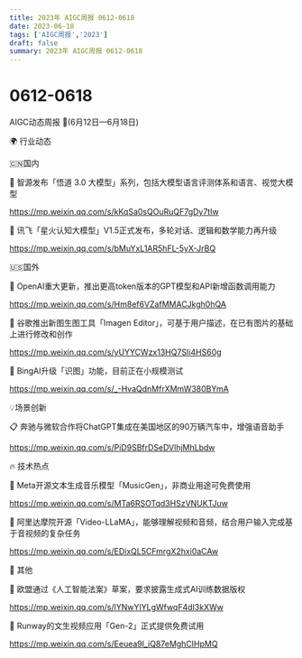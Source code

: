 ```yaml
---
title: 2023年 AIGC周报 0612-0618
date: 2023-06-18
tags: ['AIGC周报','2023']
draft: false
summary: 2023年 AIGC周报 0612-0618
---
```

# 0612-0618



AIGC动态周报 🚀(6月12日—6月18日)

🌍 行业动态

🇨🇳国内

📰 智源发布「悟道 3.0 大模型」系列，包括大模型语言评测体系和语言、视觉大模型

https://mp.weixin.qq.com/s/kKqSa0sQOuRuQF7gDy7tIw

📰 讯飞「星火认知大模型」V1.5正式发布，多轮对话、逻辑和数学能力再升级

https://mp.weixin.qq.com/s/bMuYxL1AR5hFL-5yX-JrBQ

🇺🇸国外

📰 OpenAI重大更新，推出更高token版本的GPT模型和API新增函数调用能力

https://mp.weixin.qq.com/s/Hm8ef6VZafMMACJkgh0hQA

📰 谷歌推出新图生图工具「Imagen Editor」，可基于用户描述，在已有图片的基础上进行修改和创作

https://mp.weixin.qq.com/s/yUYYCWzx13HQ7SIi4HS60g

📰 BingAI升级「识图」功能，目前正在小规模测试

https://mp.weixin.qq.com/s/_-HvaQdnMfrXMmW380BYmA

💡场景创新

📋 奔驰与微软合作将ChatGPT集成在美国地区的90万辆汽车中，增强语音助手

https://mp.weixin.qq.com/s/PiD9SBfrDSeDVlhjMhLbdw

🔥 技术热点

📝 Meta开源文本生成音乐模型「MusicGen」，非商业用途可免费使用

https://mp.weixin.qq.com/s/MTa6RSOTqd3HSzVNUKTJuw

📝 阿里达摩院开源「Video-LLaMA」，能够理解视频和音频，结合用户输入完成基于音视频的复杂任务

https://mp.weixin.qq.com/s/EDixQL5CFmrgX2hxi0aCAw

🎉 其他

🚀 欧盟通过《人工智能法案》草案，要求披露生成式AI训练数据版权

https://mp.weixin.qq.com/s/lYNwYIYLgWfwqF4dI3kXWw

🚀 Runway的文生视频应用「Gen-2」正式提供免费试用

https://mp.weixin.qq.com/s/Eeuea9l_iQ87eMghCIHpMQ
